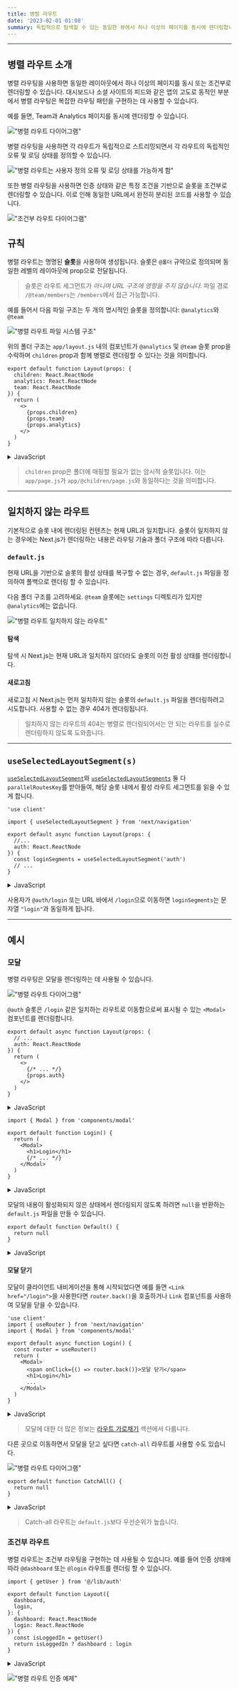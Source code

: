 ```yaml
---
title: 병렬 라우트
date: '2023-02-01 01:08'
summary: 독립적으로 탐색할 수 있는 동일한 뷰에서 하나 이상의 페이지를 동시에 렌더링합니다. 고도로 동적인 애플리케이션을 위한 패턴입니다.
---
```

<TOCInline toc={props.toc} asDisclosure />

---

## 병렬 라우트 소개

병렬 라우팅을 사용하면 동일한 레이아웃에서 하나 이상의 페이지를 동시 또는 조건부로 렌더링할 수 있습니다. 대시보드나 소셜 사이트의 피드와 같은 앱의 고도로 동적인 부분에서 병렬 라우팅은 복잡한 라우팅 패턴을 구현하는 데 사용할 수 있습니다.

예를 들면, Team과 Analytics 페이지를 동시에 렌더링할 수 있습니다.

!["병렬 라우트 다이어그램"](https://nextjs.org/_next/image?url=%2Fdocs%2Flight%2Fparallel-routes.png&w=1920&q=75&dpl=dpl_AheoaH6KggwueRBPuJE2i4F6XpcR)

병렬 라우팅을 사용하면 각 라우트가 독립적으로 스트리밍되면서 각 라우트의 독립적인 오류 및 로딩 상태를 정의할 수 있습니다.

!["병렬 라우트는 사용자 정의 오류 및 로딩 상태를 가능하게 함"](https://nextjs.org/_next/image?url=%2Fdocs%2Flight%2Fparallel-routes-cinematic-universe.png&w=1920&q=75&dpl=dpl_AheoaH6KggwueRBPuJE2i4F6XpcR)

또한 병렬 라우팅을 사용하면 인증 상태와 같은 특정 조건을 기반으로 슬롯을 조건부로 렌더링할 수 있습니다. 이로 인해 동일한 URL에서 완전히 분리된 코드를 사용할 수 있습니다.

!["조건부 라우트 다이어그램"](https://nextjs.org/_next/image?url=%2Fdocs%2Flight%2Fconditional-routes-ui.png&w=1920&q=75&dpl=dpl_AheoaH6KggwueRBPuJE2i4F6XpcR)

## 규칙

병렬 라우트는 명명된 **슬롯**을 사용하여 생성됩니다. 슬롯은 <StyleBlueBold>`@폴더`</StyleBlueBold> 규약으로 정의되며 동일한 레벨의 레이아웃에 prop으로 전달됩니다.

> 슬롯은 라우트 세그먼트가 _아니며 URL 구조에 영향을 주지 않습니다_. 파일 경로 `/@team/members`는 `/members`에서 접근 가능합니다.

예를 들어서 다음 파일 구조는 두 개의 명시적인 슬롯을 정의합니다: `@analytics`와 `@team`

!["병렬 라우트 파일 시스템 구조"](https://nextjs.org/_next/image?url=%2Fdocs%2Flight%2Fparallel-routes-file-system.png&w=1920&q=75&dpl=dpl_AheoaH6KggwueRBPuJE2i4F6XpcR)


위의 폴더 구조는 `app/layout.js` 내의 컴포넌트가 `@analytics` 및 `@team` 슬롯 prop을 수락하며 `children` prop과 함께 병렬로 렌더링할 수 있다는 것을 의미합니다.

```tsx:app/layout.tsx
export default function Layout(props: {
  children: React.ReactNode
  analytics: React.ReactNode
  team: React.ReactNode
}) {
  return (
    <>
      {props.children}
      {props.team}
      {props.analytics}
    </>
  )
}
```
<details>
    <summary>JavaScript</summary>

```jsx:app/layout.js
export default function Layout(props) {
  return (
    <>
      {props.children}
      {props.team}
      {props.analytics}
    </>
  )
}
```
</details>

> `children` prop은 폴더에 매핑할 필요가 없는 암시적 슬롯입니다. 이는 `app/page.js`가 `app/@children/page.js`와 동일하다는 것을 의미합니다.

---
## 일치하지 않는 라우트

기본적으로 슬롯 내에 렌더링된 컨텐츠는 현재 URL과 일치합니다.
슬롯이 일치하지 않는 경우에는 Next.js가 렌더링하는 내용은 라우팅 기술과 폴더 구조에 따라 다릅니다.

### `default.js`

현재 URL을 기반으로 슬롯의 활성 상태를 복구할 수 없는 경우, `default.js` 파일을 정의하여 폴백으로 렌더링 할 수 있습니다.

다음 폴더 구조를 고려하세요. `@team` 슬롯에는 `settings` 디렉토리가 있지만 `@analytics`에는 없습니다.

!["병렬 라우트 일치하지 않는 라우트"](https://nextjs.org/_next/image?url=%2Fdocs%2Flight%2Fparallel-routes-unmatched-routes.png&w=1920&q=75&dpl=dpl_AheoaH6KggwueRBPuJE2i4F6XpcR)

#### 탐색

탐색 시 Next.js는 현재 URL과 일치하지 않더라도 슬롯의 이전 활성 상태를 렌더링합니다.

#### 새로고침

새로고침 시 Next.js는 먼저 일치하지 않는 슬롯의 `default.js` 파일을 렌더링하려고 시도합니다. 사용할 수 없는 경우 404가 렌더링됩니다.

> 일치하지 않는 라우트의 404는 병렬로 렌더링되어서는 안 되는 라우트를 실수로 렌더링하지 않도록 도와줍니다.

---

## `useSelectedLayoutSegment(s)`

[`useSelectedLayoutSegment`](https://nextjs.org/docs/app/api-reference/functions/use-selected-layout-segment)와 [`useSelectedLayoutSegments`](https://nextjs.org/docs/app/api-reference/functions/use-selected-layout-segments) 둘 다 `parallelRoutesKey`를 받아들여, 해당 슬롯 내에서 활성 라우트 세그먼트를 읽을 수 있게 합니다.

```tsx:app/layout.tsx
'use client'

import { useSelectedLayoutSegment } from 'next/navigation'

export default async function Layout(props: {
  //...
  auth: React.ReactNode
}) {
  const loginSegments = useSelectedLayoutSegment('auth')
  // ...
}
```
<details>
    <summary>JavaScript</summary>

```jsx:app/layout.js
'use client'

import { useSelectedLayoutSegment } from 'next/navigation'

export default async function Layout(props) {
  const loginSegments = useSelectedLayoutSegment('auth')
  // ...
}
```
</details>

사용자가 `@auth/login` 또는 URL 바에서 `/login`으로 이동하면 `loginSegments`는 문자열 `"login"`과 동일하게 됩니다.

---

## 예시

### 모달

병렬 라우팅은 모달을 렌더링하는 데 사용될 수 있습니다.

!["병렬 라우트 다이어그램"](https://nextjs.org/_next/image?url=%2Fdocs%2Flight%2Fparallel-routes-auth-modal.png&w=1920&q=75&dpl=dpl_AheoaH6KggwueRBPuJE2i4F6XpcR)

`@auth` 슬롯은 `/login` 같은 일치하는 라우트로 이동함으로써 표시될 수 있는 `<Modal>` 컴포넌트를 렌더링합니다.

```tsx:app/layout.tsx
export default async function Layout(props: {
  // ...
  auth: React.ReactNode
}) {
  return (
    <>
      {/* ... */}
      {props.auth}
    </>
  )
}
```
<details>
    <summary>JavaScript</summary>

```jsx:app/layout.js
export default async function Layout(props) {
  return (
    <>
      {/* ... */}
      {props.auth}
    </>
  )
}
```
</details>

<p />

```tsx:app/@auth/login/page.tsx
import { Modal } from 'components/modal'

export default function Login() {
  return (
    <Modal>
      <h1>Login</h1>
      {/* ... */}
    </Modal>
  )
}
```
<details>
    <summary>JavaScript</summary>

```jsx:app/@auth/login/page.js
import { Modal } from 'components/modal'

export default function Login() {
  return (
    <Modal>
      <h1>Login</h1>
      {/* ... */}
    </Modal>
  )
}
```
</details>

모달의 내용이 활성화되지 않은 상태에서 렌더링되지 않도록 하려면 `null`을 반환하는 `default.js` 파일을 만들 수 있습니다.

```tsx:app/@auth/default.tsx
export default function Default() {
  return null
}
```
<details>
    <summary>JavaScript</summary>

```jsx:app/@auth/default.js
export default function Default() {
  return null
}
```
</details>


#### 모달 닫기

모달이 클라이언트 내비게이션을 통해 시작되었다면 예를 들면 `<Link href="/login">`을 사용한다면 `router.back()`을 호출하거나 `Link` 컴포넌트를 사용하여 모달을 닫을 수 있습니다.

```tsx:app/@auth/login/page.tsx {5}
'use client'
import { useRouter } from 'next/navigation'
import { Modal } from 'components/modal'

export default async function Login() {
  const router = useRouter()
  return (
    <Modal>
      <span onClick={() => router.back()}>모달 닫기</span>
      <h1>Login</h1>
      ...
    </Modal>
  )
}
```
<details>
    <summary>JavaScript</summary>

```jsx:app/@auth/login/page.js {5}
'use client'
import { useRouter } from 'next/navigation'
import { Modal } from 'components/modal'

export default async function Login() {
  const router = useRouter()
  return (
    <Modal>
      <span onClick={() => router.back()}>모달 닫기</span>
      <h1>Login</h1>
      ...
    </Modal>
  )
}
```
</details>

> 모달에 대한 더 많은 정보는 [라우트 가로채기](/docs/nextjs/routing/intercepting-routes) 섹션에서 다룹니다.

다른 곳으로 이동하면서 모달을 닫고 싶다면 `catch-all` 라우트를 사용할 수도 있습니다.

!["병렬 라우트 다이어그램"](https://nextjs.org/_next/image?url=%2Fdocs%2Flight%2Fparallel-routes-catchall.png&w=1920&q=75&dpl=dpl_AheoaH6KggwueRBPuJE2i4F6XpcR)

```tsx:app/@auth/[...catchAll]/page.tsx
export default function CatchAll() {
  return null
}
```
<details>
    <summary>JavaScript</summary>

```jsx:app/@auth/[...catchAll]/page.js
export default function CatchAll() {
  return null
}
```
</details>

> Catch-all 라우트는 `default.js`보다 우선순위가 높습니다.


### 조건부 라우트

병렬 라우트는 조건부 라우팅을 구현하는 데 사용될 수 있습니다. 예를 들어 인증 상태에 따라 `@dashboard` 또는 `@login` 라우트를 렌더링 할 수 있습니다.

```tsx:app/layout.tsx
import { getUser } from '@/lib/auth'

export default function Layout({
  dashboard,
  login,
}: {
  dashboard: React.ReactNode
  login: React.ReactNode
}) {
  const isLoggedIn = getUser()
  return isLoggedIn ? dashboard : login
}
```

<details>
    <summary>JavaScript</summary>

```jsx:app/layout.js
import { getUser } from '@/lib/auth'

export default function Layout({ dashboard, login }) {
  const isLoggedIn = getUser()
  return isLoggedIn ? dashboard : login
}
```
</details>

!["병렬 라우트 인증 예제"](https://nextjs.org/_next/image?url=%2Fdocs%2Flight%2Fconditional-routes-ui.png&w=1920&q=75&dpl=dpl_AheoaH6KggwueRBPuJE2i4F6XpcR)
